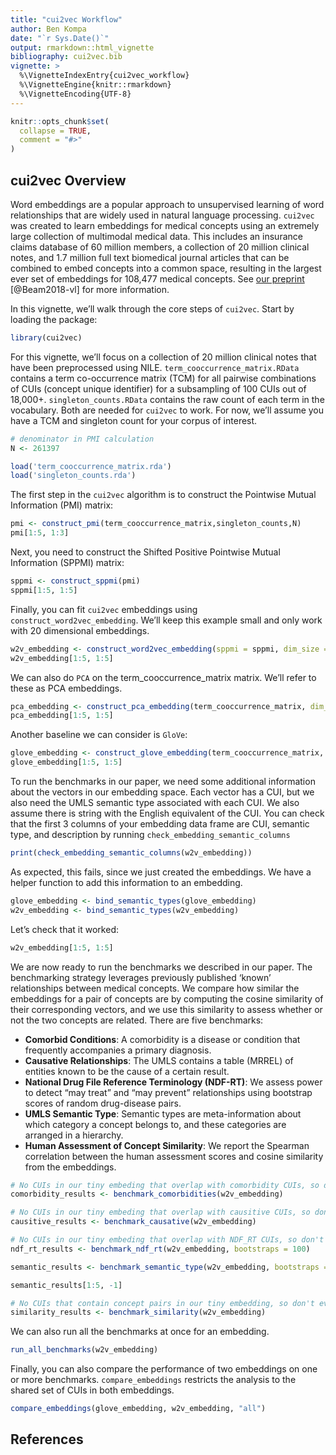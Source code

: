 ```yaml
---
title: "cui2vec Workflow"
author: Ben Kompa
date: "`r Sys.Date()`"
output: rmarkdown::html_vignette
bibliography: cui2vec.bib
vignette: >
  %\VignetteIndexEntry{cui2vec_workflow}
  %\VignetteEngine{knitr::rmarkdown}
  %\VignetteEncoding{UTF-8}
---
```


```r
knitr::opts_chunk$set(
  collapse = TRUE,
  comment = "#>"
)
```
## cui2vec Overview 

Word embeddings are a popular approach to unsupervised learning of word relationships that are widely used in natural language processing. `cui2vec` was created to learn embeddings for medical concepts using an extremely large collection of multimodal medical data. This includes an insurance claims database of 60 million members, a collection of 20 million clinical notes, and 1.7 million full text biomedical journal articles that can be combined to embed concepts into a common space, resulting in the largest ever set of embeddings for 108,477 medical concepts. See [our preprint](https://arxiv.org/abs/1804.01486) [@Beam2018-vl] for more information. 


In this vignette, we'll walk through the core steps of `cui2vec`. Start by loading the package: 
```r
library(cui2vec)
```

For this vignette, we'll focus on a collection of 20 million clinical notes that have been preprocessed using NILE. `term_cooccurrence_matrix.RData` contains a term co-occurrence matrix (TCM) for all pairwise combinations of CUIs (concept unique identifier) for a subsampling of 100 CUIs out of 18,000+. `singleton_counts.RData` contains the raw count of each term in the vocabulary. Both are needed for `cui2vec` to work. For now, we'll assume you have a TCM and singleton count for your corpus of interest. 
```r
# denominator in PMI calculation 
N <- 261397 

load('term_cooccurrence_matrix.rda')
load('singleton_counts.rda')
```


The first step in the `cui2vec` algorithm is to construct the Pointwise Mutual Information (PMI) matrix: 
```r
pmi <- construct_pmi(term_cooccurrence_matrix,singleton_counts,N)
pmi[1:5, 1:3]
```

Next, you need to construct the Shifted Positive Pointwise Mutual Information (SPPMI) matrix: 
```r
sppmi <- construct_sppmi(pmi)
sppmi[1:5, 1:5]
```

Finally, you can fit `cui2vec` embeddings using `construct_word2vec_embedding`. We'll keep this example small and only work with 20 dimensional embeddings. 
```r
w2v_embedding <- construct_word2vec_embedding(sppmi = sppmi, dim_size = 20, iters=50)
w2v_embedding[1:5, 1:5]
```

We can also do `PCA` on the term_cooccurrence_matrix matrix. We'll refer to these as PCA embeddings. 
```r
pca_embedding <- construct_pca_embedding(term_cooccurrence_matrix, dim_size = 20)
pca_embedding[1:5, 1:5]
```

Another baseline we can consider is `GloVe`: 
```r
glove_embedding <- construct_glove_embedding(term_cooccurrence_matrix, dim_size = 20, iters = 10)
glove_embedding[1:5, 1:5]
```

To run the benchmarks in our paper, we need some additional information about the vectors in our embedding space. Each vector has a CUI, but we also need the UMLS semantic type associated with each CUI. We also assume there is string with the English equivalent of the CUI. You can check that the first 3 columns of your embedding data frame are CUI, semantic type, and description by running `check_embedding_semantic_columns`

```r
print(check_embedding_semantic_columns(w2v_embedding))
```
As expected, this fails, since we just created the embeddings. We have a helper function to add this information to an embedding. 

```r
glove_embedding <- bind_semantic_types(glove_embedding)
w2v_embedding <- bind_semantic_types(w2v_embedding)
```
Let's check that it worked: 
```r
w2v_embedding[1:5, 1:5]
```

We are now ready to run the benchmarks we described in our paper. The benchmarking strategy leverages previously published ‘known’ relationships between medical concepts.  We compare how similar the embeddings for a pair of concepts are by computing the cosine similarity of their corresponding vectors, and we use this similarity to assess whether or not the two concepts are related. There are five benchmarks: 

* **Comorbid Conditions**: A comorbidity is a disease or condition that frequently accompanies a primary diagnosis. 
* **Causative Relationships**: The UMLS contains a table (MRREL) of entities known to be the cause of a certain result. 
* **National Drug File Reference Terminology (NDF-RT)**: We assess power to detect "may treat" and "may prevent" relationships using bootstrap scores of random drug-disease pairs.
* **UMLS Semantic Type**:  Semantic types are meta-information about which category a concept belongs to, and these categories are arranged in a hierarchy.
* **Human Assessment of Concept Similarity**: We report the Spearman correlation between the human assessment scores and cosine similarity from the embeddings.

```r
# No CUIs in our tiny embeding that overlap with comorbidity CUIs, so don't evaluate
comorbidity_results <- benchmark_comorbidities(w2v_embedding)
```

```r
# No CUIs in our tiny embeding that overlap with causitive CUIs, so don't evaluate
causitive_results <- benchmark_causative(w2v_embedding)
```

```r
# No CUIs in our tiny embeding that overlap with NDF_RT CUIs, so don't evaluate
ndf_rt_results <- benchmark_ndf_rt(w2v_embedding, bootstraps = 100)
```


```r
semantic_results <- benchmark_semantic_type(w2v_embedding, bootstraps = 100)
```

```r
semantic_results[1:5, -1] 
```

```r
# No CUIs that contain concept pairs in our tiny embedding, so don't evaluate 
similarity_results <- benchmark_similarity(w2v_embedding)
```

We can also run all the benchmarks at once for an embedding. 
```r
run_all_benchmarks(w2v_embedding)
```

Finally, you can also compare the performance of two embeddings on one or more benchmarks. `compare_embeddings` restricts the analysis to the shared set of CUIs in both embeddings. 
```r
compare_embeddings(glove_embedding, w2v_embedding, "all")
```

## References

